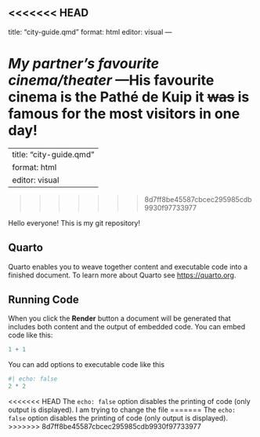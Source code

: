 <<<<<<< HEAD
------------------------------------------------------------------------

title: "city-guide.qmd" format: html editor: visual ---

*My partner's favourite cinema/theater* ---**His favourite cinema is the Pathé de Kuip** it ~~was~~ is famous for the most visitors in one day!
=======
---
title: "city-guide.qmd"
format: html
editor: visual
---
>>>>>>> 8d7ff8be45587cbcec295985cdb9930f97733977

Hello everyone! This is my git repository!

## Quarto

Quarto enables you to weave together content and executable code into a finished document. To learn more about Quarto see <https://quarto.org>.

## Running Code

When you click the **Render** button a document will be generated that includes both content and the output of embedded code. You can embed code like this:

```r
1 + 1
```

You can add options to executable code like this

```r
#| echo: false
2 * 2
```

<<<<<<< HEAD
The `echo: false` option disables the printing of code (only output is displayed). I am trying to change the file
=======
The `echo: false` option disables the printing of code (only output is displayed).
>>>>>>> 8d7ff8be45587cbcec295985cdb9930f97733977
